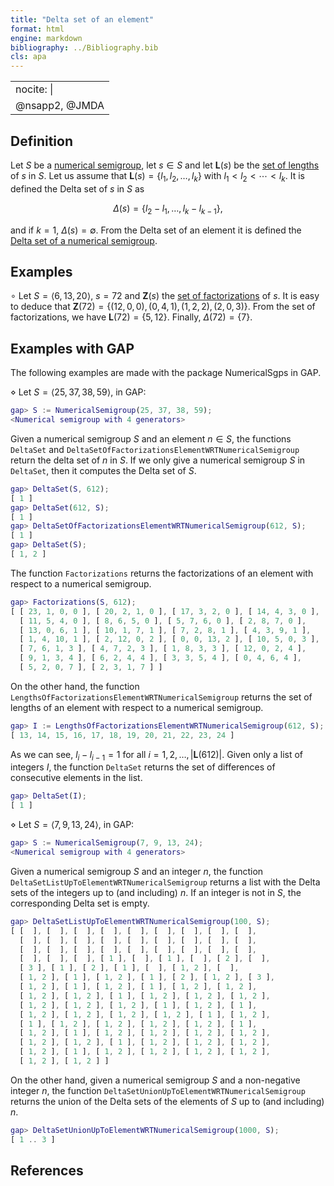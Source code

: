 ```yaml
---
title: "Delta set of an element"
format: html
engine: markdown
bibliography: ../Bibliography.bib
cls: apa
---
```


---
nocite: |
  @nsapp2, @JMDA
---

## Definition

Let $S$ be a [numerical semigroup](../Basic-concepts/Numerical-semigroup.qmd), let $s \in S$ and let $\mathbf{L}(s)$ be the [set of lengths](Set-of-lengths.qmd) of $s$ in $S$. Let us assume that $\mathbf{L}(s) = \{l_1, l_2, \ldots, l_k\}$ with $l_1 < l_2 < \cdots < l_k$. It is defined the Delta set of $s$ in $S$ as

$$
\Delta(s) = \{l_2 - l_1, \ldots, l_k - l_{k-1}\},
$$

and if $k = 1$, $\Delta(s) = \emptyset$. From the Delta set of an element it is defined the [Delta set of a numerical semigroup](Delta-set-NS.qmd).

## Examples

$\circ$ Let $S = \langle 6, 13, 20 \rangle$, $s = 72$ and $\mathbf{Z}(s)$ the [set of factorizations](../Presentations-NS/Set-of-factorizations.qmd) of $s$. It is easy to deduce that $\mathbf{Z}(72) = \{(12,0,0), (0,4,1), (1,2,2), (2,0,3)\}$. From the set of factorizations, we have $\mathbf{L}(72) = \{5, 12\}$. Finally, $\Delta(72) = \{7\}$.

## Examples with GAP

The following examples are made with the package NumericalSgps in GAP.

$\diamond$ Let $S = \langle 25, 37, 38, 59 \rangle$, in GAP:

``` gap
gap> S := NumericalSemigroup(25, 37, 38, 59);
<Numerical semigroup with 4 generators>
```

Given a numerical semigroup $S$ and an element $n \in S$, the functions `DeltaSet` and `DeltaSetOfFactorizationsElementWRTNumericalSemigroup` return the delta set of $n$ in $S$. If we only give a numerical semigroup $S$ in `DeltaSet`, then it computes the Delta set of $S$.

``` gap
gap> DeltaSet(S, 612);
[ 1 ]
gap> DeltaSet(612, S);
[ 1 ]
gap> DeltaSetOfFactorizationsElementWRTNumericalSemigroup(612, S);
[ 1 ]
gap> DeltaSet(S);
[ 1, 2 ]
```

The function `Factorizations` returns the factorizations of an element with respect to a numerical semigroup.

``` gap
gap> Factorizations(S, 612);
[ [ 23, 1, 0, 0 ], [ 20, 2, 1, 0 ], [ 17, 3, 2, 0 ], [ 14, 4, 3, 0 ],
  [ 11, 5, 4, 0 ], [ 8, 6, 5, 0 ], [ 5, 7, 6, 0 ], [ 2, 8, 7, 0 ],
  [ 13, 0, 6, 1 ], [ 10, 1, 7, 1 ], [ 7, 2, 8, 1 ], [ 4, 3, 9, 1 ],
  [ 1, 4, 10, 1 ], [ 2, 12, 0, 2 ], [ 0, 0, 13, 2 ], [ 10, 5, 0, 3 ],
  [ 7, 6, 1, 3 ], [ 4, 7, 2, 3 ], [ 1, 8, 3, 3 ], [ 12, 0, 2, 4 ],
  [ 9, 1, 3, 4 ], [ 6, 2, 4, 4 ], [ 3, 3, 5, 4 ], [ 0, 4, 6, 4 ],
  [ 5, 2, 0, 7 ], [ 2, 3, 1, 7 ] ]
```

On the other hand, the function `LengthsOfFactorizationsElementWRTNumericalSemigroup` returns the set of lengths of an element with respect to a numerical semigroup.

``` gap
gap> I := LengthsOfFactorizationsElementWRTNumericalSemigroup(612, S);
[ 13, 14, 15, 16, 17, 18, 19, 20, 21, 22, 23, 24 ]
```

As we can see, $l_i - l_{i-1} = 1$ for all $i = 1, 2, \ldots, |\mathbf{L}(612)|$. Given only a list of integers $I$, the function `DeltaSet` returns the set of differences of consecutive elements in the list.

``` gap
gap> DeltaSet(I);
[ 1 ]
```

$\diamond$ Let $S = \langle 7, 9, 13, 24 \rangle$, in GAP:

``` gap
gap> S := NumericalSemigroup(7, 9, 13, 24);
<Numerical semigroup with 4 generators>
```

Given a numerical semigroup $S$ and an integer $n$, the function `DeltaSetListUpToElementWRTNumericalSemigroup` returns a list with the Delta sets of the integers up to (and including) $n$. If an integer is not in $S$, the corresponding Delta set is empty.

``` gap
gap> DeltaSetListUpToElementWRTNumericalSemigroup(100, S);
[ [  ], [  ], [  ], [  ], [  ], [  ], [  ], [  ], [  ],
  [  ], [  ], [  ], [  ], [  ], [  ], [  ], [  ], [  ],
  [  ], [  ], [  ], [  ], [  ], [  ], [  ], [  ], [  ],
  [  ], [  ], [  ], [ 1 ], [  ], [ 1 ], [  ], [ 2 ], [  ],
  [ 3 ], [ 1 ], [ 2 ], [ 1 ], [  ], [ 1, 2 ], [  ],
  [ 1, 2 ], [ 1 ], [ 1, 2 ], [ 1 ], [ 2 ], [ 1, 2 ], [ 3 ],
  [ 1, 2 ], [ 1 ], [ 1, 2 ], [ 1 ], [ 1, 2 ], [ 1, 2 ],
  [ 1, 2 ], [ 1, 2 ], [ 1 ], [ 1, 2 ], [ 1, 2 ], [ 1, 2 ],
  [ 1, 2 ], [ 1, 2 ], [ 1, 2 ], [ 1 ], [ 1, 2 ], [ 1 ],
  [ 1, 2 ], [ 1, 2 ], [ 1, 2 ], [ 1, 2 ], [ 1 ], [ 1, 2 ],
  [ 1 ], [ 1, 2 ], [ 1, 2 ], [ 1, 2 ], [ 1, 2 ], [ 1 ],
  [ 1, 2 ], [ 1 ], [ 1, 2 ], [ 1, 2 ], [ 1, 2 ], [ 1, 2 ],
  [ 1, 2 ], [ 1, 2 ], [ 1 ], [ 1, 2 ], [ 1, 2 ], [ 1, 2 ],
  [ 1, 2 ], [ 1 ], [ 1, 2 ], [ 1, 2 ], [ 1, 2 ], [ 1, 2 ],
  [ 1, 2 ], [ 1, 2 ] ]
```

On the other hand, given a numerical semigroup $S$ and a non-negative integer $n$, the function `DeltaSetUnionUpToElementWRTNumericalSemigroup` returns the union of the Delta sets of the elements of $S$ up to (and including) $n$.

``` gap
gap> DeltaSetUnionUpToElementWRTNumericalSemigroup(1000, S);
[ 1 .. 3 ]
```

## References

::: {#refs}

:::
